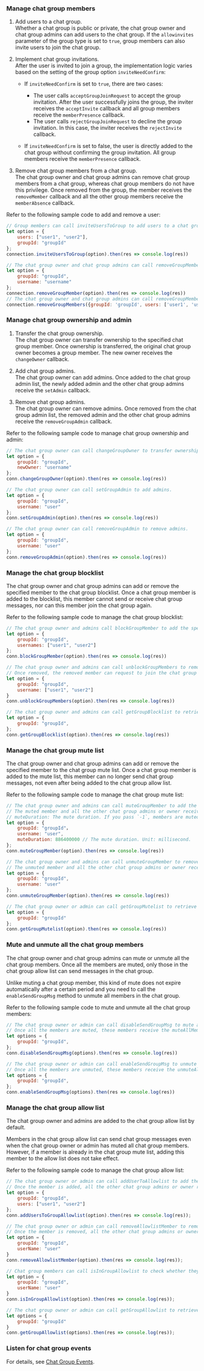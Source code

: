 <PlatformWrapper platform="web">

### Manage chat group members

1. Add users to a chat group.  
Whether a chat group is public or private, the chat group owner and chat group admins can add users to the chat group. If the `allowinvites` parameter of the group type is set to `true`, group members can also invite users to join the chat group.

2. Implement chat group invitations.  
After the user is invited to join a group, the implementation logic varies based on the setting of the group option `inviteNeedConfirm`:
   
   - If `inviteNeedConfirm` is set to `true`, there are two cases:

        * The user calls `acceptGroupJoinRequest` to accept the group invitation. After the user successfully joins the group, the inviter receives the `acceptInvite` callback and all group members receive the `memberPresence` callback.
        * The user calls `rejectGroupJoinRequest` to decline the group invitation. In this case, the inviter receives the `rejectInvite` callback.
   - If `inviteNeedConfirm` is set to false, the user is directly added to the chat group without confirming the group invitation. All group members receive the `memberPresence` callback.

3. Remove chat group members from a chat group.  
The chat group owner and chat group admins can remove chat group members from a chat group, whereas chat group members do not have this privilege. Once removed from the group, the member receives the `removeMember` callback and all the other group members receive the `memberAbsence` callback.

Refer to the following sample code to add and remove a user:

```javascript
// Group members can call inviteUsersToGroup to add users to a chat group.
let option = {
    users: ["user1", "user2"],
    groupId: "groupId"
};
connection.inviteUsersToGroup(option).then(res => console.log(res))

// The chat group owner and chat group admins can call removeGroupMember to remove a group member from a chat group.
let option = {
    groupId: "groupId",
    username: "username"
};
connection.removeGroupMember(option).then(res => console.log(res))
// The chat group owner and chat group admins can call removeGroupMembers to remove members from a chat group.
connection.removeGroupMembers({groupId: 'groupId', users: ['user1', 'user2']})
```


### Manage chat group ownership and admin

1. Transfer the chat group ownership.  
The chat group owner can transfer ownership to the specified chat group member. Once ownership is transferred, the original chat group owner becomes a group member. The new owner receives the `changeOwner` callback.

2. Add chat group admins.  
The chat group owner can add admins. Once added to the chat group admin list, the newly added admin and the other chat group admins receive the `setAdmin` callback.

3. Remove chat group admins.  
The chat group owner can remove admins. Once removed from the chat group admin list, the removed admin and the other chat group admins receive the `removeGroupAdmin` callback.

Refer to the following sample code to manage chat group ownership and admin:

```javascript
// The chat group owner can call changeGroupOwner to transfer ownership to the specified chat group member.
let option = {
    groupId: "groupId",
    newOwner: "username"
};
conn.changeGroupOwner(option).then(res => console.log(res))

// The chat group owner can call setGroupAdmin to add admins.
let option = {
    groupId: "groupId",
    username: "user"
};
conn.setGroupAdmin(option).then(res => console.log(res))

// The chat group owner can call removeGroupAdmin to remove admins.
let option = {
    groupId: "groupId",
    username: "user"
};
conn.removeGroupAdmin(option).then(res => console.log(res))
```


### Manage the chat group blocklist

The chat group owner and chat group admins can add or remove the specified member to the chat group blocklist. Once a chat group member is added to the blocklist, this member cannot send or receive chat group messages, nor can this member join the chat group again.

Refer to the following sample code to manage the chat group blocklist:

```javascript
// The chat group owner and admins call blockGroupMember to add the specified member to the chat group blocklist.
let option = {
    groupId: "groupId",
    usernames: ["user1", "user2"]
};
conn.blockGroupMember(option).then(res => console.log(res))

// The chat group owner and admins can call unblockGroupMembers to remove the specified member from the chat group blocklist.
// Once removed, the removed member can request to join the chat group again.
let option = {
    groupId: "groupId",
    username: ["user1", "user2"]
}
conn.unblockGroupMembers(option).then(res => console.log(res))

// The chat group owner and admins can call getGroupBlocklist to retrieve the chat group blocklist.
let option = {
    groupId: "groupId",
};
conn.getGroupBlocklist(option).then(res => console.log(res))
```


### Manage the chat group mute list

The chat group owner and chat group admins can add or remove the specified member to the chat group mute list. Once a chat group member is added to the mute list, this member can no longer send chat group messages, not even after being added to the chat group allow list.

Refer to the following sample code to manage the chat group mute list:

```javascript
// The chat group owner and admins can call muteGroupMember to add the specified member to the chat group mute list.
// The muted member and all the other chat group admins or owner receive the muteMember callback.
// muteDuration: The mute duration. If you pass `-1`, members are muted permanently.
let option = {
    groupId: "groupId"，
    username: "user",
    muteDuration: 886400000 // The mute duration. Unit: millisecond.
};
conn.muteGroupMember(option).then(res => console.log(res))

// The chat group owner and admins can call unmuteGroupMember to remove the specified user from the chat group mute list.
// The unmuted member and all the other chat group admins or owner receive the unmuteMember callback.
let option = {
    groupId: "groupId",
    username: "user"
};
conn.unmuteGroupMember(option).then(res => console.log(res))

// The chat group owner or admin can call getGroupMutelist to retrieve the chat group mute list.
let option = {
    groupId: "groupId"
};
conn.getGroupMutelist(option).then(res => console.log(res))
```


### Mute and unmute all the chat group members

The chat group owner and chat group admins can mute or unmute all the chat group members. Once all the members are muted, only those in the chat group allow list can send messages in the chat group.

Unlike muting a chat group member, this kind of mute does not expire automatically after a certain period and you need to call the `enableSendGroupMsg` method to unmute all members in the chat group.

Refer to the following sample code to mute and unmute all the chat group members:

```javascript
// The chat group owner or admin can call disableSendGroupMsg to mute all the chat group members.
// Once all the members are muted, these members receive the muteAllMembers callback.
let options = {
    groupId: "groupId",
};
conn.disableSendGroupMsg(options).then(res => console.log(res))

// The chat group owner or admin can call enableSendGroupMsg to unmute all the chat group members.
// Once all the members are unmuted, these members receive the unmuteAllMembers callback.
let options = {
    groupId: "groupId",
};
conn.enableSendGroupMsg(options).then(res => console.log(res))
```


### Manage the chat group allow list

The chat group owner and admins are added to the chat group allow list by default.

Members in the chat group allow list can send chat group messages even when the chat group owner or admin has muted all chat group members. However, if a member is already in the chat group mute list, adding this member to the allow list does not take effect.

Refer to the following sample code to manage the chat group allow list:

```javascript
// The chat group owner or admin can call addUserToAllowlist to add the specified member to the chat group allow list.
// Once the member is added, all the other chat group admins or owner receive the addUsersToGroupAllowlist callback.
let option = {
    groupId: "groupId",
    users: ["user1", "user2"]
};
conn.addUsersToGroupAllowlist(option).then(res => console.log(res));

// The chat group owner or admin can call removeAllowlistMember to remove the specified member from the chat group list.
// Once the member is removed, all the other chat group admins or owner receive the rmUserFromGroupWhiteList callback.
let option = {
    groupId: "groupId",
    userName: "user"
}
conn.removeAllowlistMember(option).then(res => console.log(res));

// Chat group members can call isInGroupAllowlist to check whether they are in the chat group allow list.
let option = {
    groupId: "groupId",
    userName: "user"
}
conn.isInGroupAllowlist(option).then(res => console.log(res));

// The chat group owner or admin can call getGroupAllowlist to retrieve the chat group allow list.
let options = {
    groupId: "groupId"
}
conn.getGroupAllowlist(options).then(res => console.log(res));
```

### Listen for chat group events

For details, see [Chat Group Events](../chat-group/manage-chat-groups#listen-for-chat-group-events).

</PlatformWrapper>